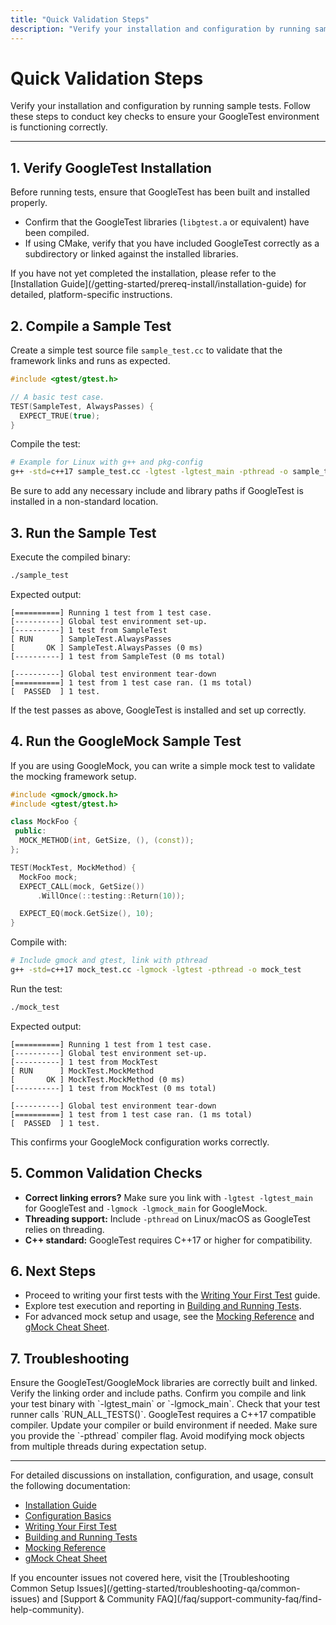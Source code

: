 ```yaml
---
title: "Quick Validation Steps"
description: "Verify your installation and configuration by running sample tests. Learn the key checks to ensure your GoogleTest environment is working as expected."
---
```


# Quick Validation Steps

Verify your installation and configuration by running sample tests. Follow these steps to conduct key checks to ensure your GoogleTest environment is functioning correctly.

---

## 1. Verify GoogleTest Installation

Before running tests, ensure that GoogleTest has been built and installed properly.

- Confirm that the GoogleTest libraries (`libgtest.a` or equivalent) have been compiled.
- If using CMake, verify that you have included GoogleTest correctly as a subdirectory or linked against the installed libraries.

<Tip>
If you have not yet completed the installation, please refer to the [Installation Guide](/getting-started/prereq-install/installation-guide) for detailed, platform-specific instructions.
</Tip>

## 2. Compile a Sample Test

Create a simple test source file `sample_test.cc` to validate that the framework links and runs as expected.

```cpp
#include <gtest/gtest.h>

// A basic test case.
TEST(SampleTest, AlwaysPasses) {
  EXPECT_TRUE(true);
}
```

Compile the test:

```bash
# Example for Linux with g++ and pkg-config
g++ -std=c++17 sample_test.cc -lgtest -lgtest_main -pthread -o sample_test
```

<Tip>
Be sure to add any necessary include and library paths if GoogleTest is installed in a non-standard location.
</Tip>

## 3. Run the Sample Test

Execute the compiled binary:

```bash
./sample_test
```

Expected output:

```
[==========] Running 1 test from 1 test case.
[----------] Global test environment set-up.
[----------] 1 test from SampleTest
[ RUN      ] SampleTest.AlwaysPasses
[       OK ] SampleTest.AlwaysPasses (0 ms)
[----------] 1 test from SampleTest (0 ms total)

[----------] Global test environment tear-down
[==========] 1 test from 1 test case ran. (1 ms total)
[  PASSED  ] 1 test.
```

<Tip>
If the test passes as above, GoogleTest is installed and set up correctly.
</Tip>

## 4. Run the GoogleMock Sample Test

If you are using GoogleMock, you can write a simple mock test to validate the mocking framework setup.

```cpp
#include <gmock/gmock.h>
#include <gtest/gtest.h>

class MockFoo {
 public:
  MOCK_METHOD(int, GetSize, (), (const));
};

TEST(MockTest, MockMethod) {
  MockFoo mock;
  EXPECT_CALL(mock, GetSize())
      .WillOnce(::testing::Return(10));

  EXPECT_EQ(mock.GetSize(), 10);
}
```

Compile with:

```bash
# Include gmock and gtest, link with pthread
g++ -std=c++17 mock_test.cc -lgmock -lgtest -pthread -o mock_test
```

Run the test:

```bash
./mock_test
```

Expected output:

```
[==========] Running 1 test from 1 test case.
[----------] Global test environment set-up.
[----------] 1 test from MockTest
[ RUN      ] MockTest.MockMethod
[       OK ] MockTest.MockMethod (0 ms)
[----------] 1 test from MockTest (0 ms total)

[----------] Global test environment tear-down
[==========] 1 test from 1 test case ran. (1 ms total)
[  PASSED  ] 1 test.
```

<Tip>
This confirms your GoogleMock configuration works correctly.
</Tip>

## 5. Common Validation Checks

- **Correct linking errors?** Make sure you link with `-lgtest -lgtest_main` for GoogleTest and `-lgmock -lgmock_main` for GoogleMock.
- **Threading support:** Include `-pthread` on Linux/macOS as GoogleTest relies on threading.
- **C++ standard:** GoogleTest requires C++17 or higher for compatibility.

## 6. Next Steps

- Proceed to writing your first tests with the [Writing Your First Test](../first-test-run/create-first-test.md) guide.
- Explore test execution and reporting in [Building and Running Tests](../first-test-run/run-test.md).
- For advanced mock setup and usage, see the [Mocking Reference](../../reference/mocking.md) and [gMock Cheat Sheet](../../gmock_cheat_sheet.md).

## 7. Troubleshooting

<AccordionGroup title="Troubleshooting Common Issues">
<Accordion title="Link Errors or Missing Symbols">
Ensure the GoogleTest/GoogleMock libraries are correctly built and linked.
Verify the linking order and include paths.
</Accordion>
<Accordion title="Test Runs but Fails to Detect Failures">
Confirm you compile and link your test binary with `-lgtest_main` or `-lgmock_main`.
Check that your test runner calls `RUN_ALL_TESTS()`.
</Accordion>
<Accordion title="Build Fails Due to Compiler Version">
GoogleTest requires a C++17 compatible compiler.
Update your compiler or build environment if needed.
</Accordion>
<Accordion title="Tests Hang or Exhibit Race Conditions">
Make sure you provide the `-pthread` compiler flag.
Avoid modifying mock objects from multiple threads during expectation setup.
</Accordion>
</AccordionGroup>

---

For detailed discussions on installation, configuration, and usage, consult the following documentation:

- [Installation Guide](/getting-started/prereq-install/installation-guide)
- [Configuration Basics](/getting-started/prereq-install/configuration-basics)
- [Writing Your First Test](/getting-started/first-test-run/create-first-test)
- [Building and Running Tests](/getting-started/first-test-run/run-test)
- [Mocking Reference](../../reference/mocking.md)
- [gMock Cheat Sheet](../../gmock_cheat_sheet.md)

<Tip>
If you encounter issues not covered here, visit the [Troubleshooting Common Setup Issues](/getting-started/troubleshooting-qa/common-issues) and [Support & Community FAQ](/faq/support-community-faq/find-help-community).
</Tip>
